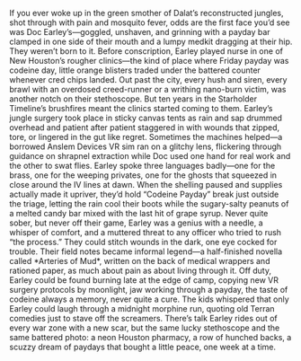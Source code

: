 If you ever woke up in the green smother of Dalat’s reconstructed jungles, shot through with pain and mosquito fever, odds are the first face you’d see was Doc Earley’s—goggled, unshaven, and grinning with a payday bar clamped in one side of their mouth and a lumpy medkit dragging at their hip.  They weren’t born to it. Before conscription, Earley played nurse in one of New Houston’s rougher clinics—the kind of place where Friday payday was codeine day, little orange blisters traded under the battered counter whenever cred chips landed. Out past the city, every hush and siren, every brawl with an overdosed creed-runner or a writhing nano-burn victim, was another notch on their stethoscope.  But ten years in the Starholder Timeline’s brushfires meant the clinics started coming to them. Earley’s jungle surgery took place in sticky canvas tents as rain and sap drummed overhead and patient after patient staggered in with wounds that zipped, tore, or lingered in the gut like regret. Sometimes the machines helped—a borrowed Anslem Devices VR sim ran on a glitchy lens, flickering through guidance on shrapnel extraction while Doc used one hand for real work and the other to swat flies.  Earley spoke three languages badly—one for the brass, one for the weeping privates, one for the ghosts that squeezed in close around the IV lines at dawn. When the shelling paused and supplies actually made it upriver, they’d hold “Codeine Payday” break just outside the triage, letting the rain cool their boots while the sugary-salty peanuts of a melted candy bar mixed with the last hit of grape syrup.  Never quite sober, but never off their game, Earley was a genius with a needle, a whisper of comfort, and a muttered threat to any officer who tried to rush “the process.” They could stitch wounds in the dark, one eye cocked for trouble. Their field notes became informal legend—a half-finished novella called \*Arteries of Mud\*, written on the back of medical wrappers and rationed paper, as much about pain as about living through it.  Off duty, Earley could be found burning late at the edge of camp, copying new VR surgery protocols by moonlight, jaw working through a payday, the taste of codeine always a memory, never quite a cure. The kids whispered that only Earley could laugh through a midnight morphine run, quoting old Terran comedies just to stave off the screamers.  There’s talk Earley rides out of every war zone with a new scar, but the same lucky stethoscope and the same battered photo: a neon Houston pharmacy, a row of hunched backs, a scuzzy dream of paydays that bought a little peace, one week at a time.
